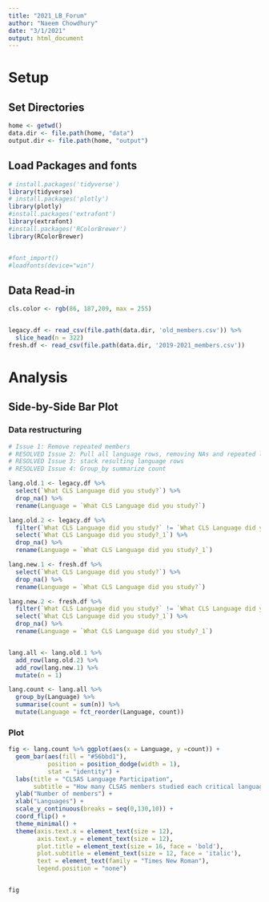 ```yaml
---
title: "2021_LB_Forum"
author: "Naeem Chowdhury"
date: "3/1/2021"
output: html_document
---
```


# Setup

## Set Directories
```r
home <- getwd()
data.dir <- file.path(home, "data")
output.dir <- file.path(home, "output")
```

## Load Packages and fonts
```r
# install.packages('tidyverse')
library(tidyverse)
# install.packages('plotly')
library(plotly)
#install.packages('extrafont')
library(extrafont)
#install.packages('RColorBrewer')
library(RColorBrewer)


#font_import()
#loadfonts(device="win") 
```


## Data Read-in
```r
cls.color <- rgb(86, 187,209, max = 255)


legacy.df <- read_csv(file.path(data.dir, 'old_members.csv')) %>% 
  slice_head(n = 322)
fresh.df <- read_csv(file.path(data.dir, '2019-2021_members.csv'))
```

# Analysis

## Side-by-Side Bar Plot

### Data restructuring

```r
# Issue 1: Remove repeated members
# RESOLVED Issue 2: Pull all language rows, removing NAs and repeated languages for a single person
# RESOLVED Issue 3: stack resulting language rows
# RESOLVED Issue 4: Group_by summarize count

lang.old.1 <- legacy.df %>% 
  select(`What CLS Language did you study?`) %>% 
  drop_na() %>% 
  rename(Language = `What CLS Language did you study?`)

lang.old.2 <- legacy.df %>%
  filter(`What CLS Language did you study?` != `What CLS Language did you study?_1`) %>% 
  select(`What CLS Language did you study?_1`) %>% 
  drop_na() %>% 
  rename(Language = `What CLS Language did you study?_1`)

lang.new.1 <- fresh.df %>% 
  select(`What CLS Language did you study?`) %>% 
  drop_na() %>% 
  rename(Language = `What CLS Language did you study?`)

lang.new.2 <- fresh.df %>% 
  filter(`What CLS Language did you study?` != `What CLS Language did you study?_1`) %>% 
  select(`What CLS Language did you study?_1`) %>% 
  drop_na() %>% 
  rename(Language = `What CLS Language did you study?_1`)


lang.all <- lang.old.1 %>% 
  add_row(lang.old.2) %>% 
  add_row(lang.new.1) %>% 
  mutate(n = 1)

lang.count <- lang.all %>% 
  group_by(Language) %>% 
  summarise(count = sum(n)) %>% 
  mutate(Language = fct_reorder(Language, count))
```

### Plot
```r
fig <- lang.count %>% ggplot(aes(x = Language, y =count)) +
  geom_bar(aes(fill = "#56bbd1"),
           position = position_dodge(width = 1), 
           stat = "identity") +
  labs(title = "CLSAS Language Participation",
       subtitle = "How many CLSAS members studied each critical language?") +
  ylab("Number of members") +
  xlab("Languages") +
  scale_y_continuous(breaks = seq(0,130,10)) +
  coord_flip() + 
  theme_minimal() +
  theme(axis.text.x = element_text(size = 12),
        axis.text.y = element_text(size = 12),
        plot.title = element_text(size = 16, face = 'bold'),
        plot.subtitle = element_text(size = 12, face = 'italic'),
        text = element_text(family = "Times New Roman"),
        legend.position = "none")


fig
```

